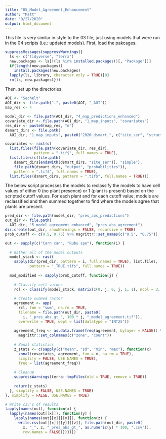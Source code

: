 ```yaml
---
title: "05_Model_Agreement_Enhancement"
author: "Matt"
date: "9/27/2020"
output: html_document
---
```


This file is very similar in style to the 03 file, just using models that were run in the 04 scripts (i.e.: updated models). First, load the pakcages.

```r

suppressMessages(suppressWarnings({
  ls <- c("tidyverse", "terra")
  new.packages <- ls[!(ls %in% installed.packages()[, "Package"])]
  if(length(new.packages))
    install.packages(new.packages)
  lapply(ls, library, character.only = TRUE)[0]
  rm(ls, new.packages)}))

```

Then, set up the directories.

```r

AOI <- "Sechelt"
AOI_dir <- file.path(".", paste0(AOI, "_AOI"))
map_res <- 4

model_dir <- file.path(AOI_dir, "4_map_predictions_enhanced")
covariate_dir <- file.path(AOI_dir, "1_map_inputs", "covariates")
res_dir <- paste0(map_res, "m")
dsmart_dirs <- file.path(
  AOI_dir, "1_map_inputs", paste0("2020_dsmart_", c("site_ser", "struct_stg")))

covariates <- rast(c(
  list.files(file.path(covariate_dir, res_dir), 
             pattern = ".tif$", full.names = TRUE),
  list.files(c(file.path(
    dsmart_dirs[endsWith(dsmart_dirs, "site_ser")], "simple"), 
    file.path(dsmart_dirs, "output", "probabilities")), 
    pattern = ".tif$", full.names = TRUE),
  list.files(dsmart_dirs, pattern = ".tif$", full.names = TRUE)))

```

The below script processes the models to reclassify the models to have cell values of either 0 (no plant presence) or 1 (plant is present) based on the scripted cutoff values. For each plant and for each cutoff value, models are reclassified and then summed together to find where the models agree that plants are present.

```r

pred_dir <- file.path(model_dir, "pres_abs_predictions")
out_dir <- file.path(
  AOI_dir, "5_model_agreement_enhanced", "pres_abs_agreement")
dir.create(out_dir, showWarnings = FALSE, recursive = TRUE)
prob_cutoff <- c(0.5, 0.75) %>% magrittr::set_names(c("0.5", "0.75"))

out <- sapply(c("Corn can", "Rubu spe"), function(i) {
  
  # Gather all of the model outputs
  model_stack <- rast(
    sapply(dir(pred_dir, pattern = i, full.names = TRUE), list.files, 
           pattern = "_TRUE.tif$", full.names = TRUE))
  
  mod_modified <- sapply(prob_cutoff, function(j) {
    
    # Classify cell values
    rcl <- classify(model_stack, matrix(c(0, j, 0, j, 1, 1), ncol = 3, byrow = TRUE))
    
    # Create summed raster
    agreement <- app(
      rcl, fun = "sum", na.rm = TRUE,
      filename = file.path(out_dir, paste0(
        i, "_pres_abs_gt_", 100 * j, "_model_agreement.tif")), 
      overwrite = TRUE, wopt = list(datatype = "INT2S"))
    
    agreement_freq <- as.data.frame(freq(agreement, bylayer = FALSE)) %>%
      magrittr::set_colnames(c("zone", "count"))
    
    # Zonal statistics
    z_stats <- c(sapply(c("mean", "sd", "min", "max"), function(x) 
      zonal(covariates, agreement, fun = x, na.rm = TRUE), 
      simplify = FALSE, USE.NAMES = TRUE), 
      freq = list(agreement_freq))
    
    # Cleanup
    suppressWarnings(terra::tmpFiles(old = TRUE, remove = TRUE))
    
    return(z_stats)
  }, simplify = FALSE, USE.NAMES = TRUE)
}, simplify = FALSE, USE.NAMES = TRUE)

# Write csv's of results
lapply(names(out), function(x) {
  lapply(names(out[[x]]), function(y) {
    lapply(names(out[[x]][[y]]), function(z) {
      write.csv(out[[x]][[y]][[z]], file.path(out_dir, paste0(
        x, "_", z, "_pres_abs_gt_", as.numeric(y) * 100, ".csv")), 
        row.names = FALSE)})})})

```